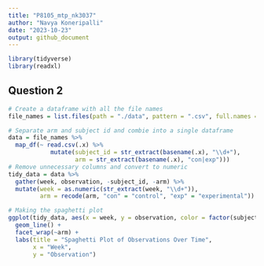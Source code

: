 ```yaml
---
title: "P8105_mtp_nk3037"
author: "Navya Koneripalli"
date: "2023-10-23"
output: github_document
---
```


```r
library(tidyverse)
library(readxl)
```

## Question 2
```r
# Create a dataframe with all the file names
file_names = list.files(path = "./data", pattern = ".csv", full.names = TRUE)

# Separate arm and subject id and combie into a single dataframe
data = file_names %>%
  map_df(~ read.csv(.x) %>%
            mutate(subject_id = str_extract(basename(.x), "\\d+"),
                   arm = str_extract(basename(.x), "con|exp")))  
# Remove unnecessary columns and convert to numeric
tidy_data = data %>%
  gather(week, observation, -subject_id, -arm) %>%
  mutate(week = as.numeric(str_extract(week, "\\d+")),
         arm = recode(arm, "con" = "control", "exp" = "experimental"))

# Making the spaghetti plot
ggplot(tidy_data, aes(x = week, y = observation, color = factor(subject_id))) +
  geom_line() +
  facet_wrap(~arm) +
  labs(title = "Spaghetti Plot of Observations Over Time",
       x = "Week",
       y = "Observation")
```


